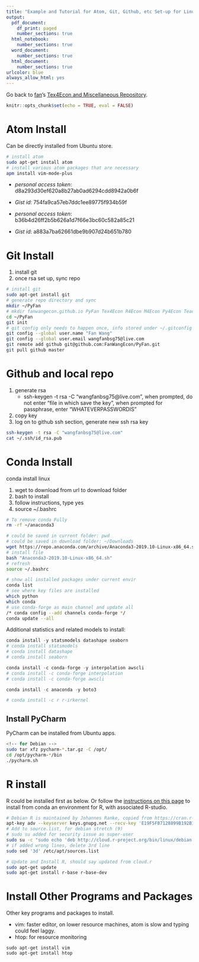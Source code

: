 ```yaml
---
title: "Example and Tutorial for Atom, Git, Github, etc Set-up for Linux"
output:
  pdf_document:
    df_print: paged
    number_sections: true
  html_notebook:
    number_sections: true
  word_document:
    number_sections: true
  html_document:
    number_sections: true
urlcolor: blue
always_allow_html: yes
---
```


Go back to [fan](http://fanwangecon.github.io/)'s [Tex4Econ and Miscellaneous Repository](http://fanwangecon.github.io/Tex4Econ/).

```r
knitr::opts_chunk$set(echo = TRUE, eval = FALSE)
```

# Atom Install

Can be directly installed from Ubuntu store.

```bash
# install atom
sudo apt-get install atom
# install various atom packages that are necessary
apm install vim-mode-plus
```

- *personal access token*: d8a293d30ef620a8b27ab0ad6294cdd8942a0b6f
- *Gist id*: 754fa9ca57eb7ddc1ee89775f934b59f

- *personal access token*: b36b4d26ff2b5b626a1d7f66e3bc60c582a85c21
- *Gist id*: a883a7ba62661dbe9b907d24b651b780

# Git Install

1. install git
2. once rsa set up, sync repo

```bash
# install git
sudo apt-get install git
# generate repo directory and sync
mkdir ~/PyFan
# mkdir fanwangecon.github.io PyFan Tex4Econ R4Econ M4Econ Py4Econ Teaching
cd ~/PyFan
git init
# git config only needs to happen once, info stored under ~/.gitconfig
git config --global user.name "Fan Wang"
git config --global user.email wangfanbsg75@live.com
git remote add github git@github.com:FanWangEcon/PyFan.git
git pull github master
```

# Github and local repo

1. generate rsa
    - ssh-keygen -t rsa -C "wangfanbsg75@live.com", when prompted, do not enter "file in which save the key", when prompted for passphrase, enter "WHATEVERPASSWORDIS"
2. copy key
3. log on to github ssh section, generate new ssh rsa key

```bash
ssh-keygen -t rsa -C "wangfanbsg75@live.com"
cat ~/.ssh/id_rsa.pub
```

# Conda Install

conda install linux

1. wget to download from url to download folder
2. bash to install
3. follow instructions, type yes
4. source ~/.bashrc

```bash
# To remove conda Fully
rm -rf ~/anaconda3

# could be saved in current folder: pwd
# could be saved in download folder: ~/Downloads
wget https://repo.anaconda.com/archive/Anaconda3-2019.10-Linux-x86_64.sh
# install file
bash "Anaconda3-2019.10-Linux-x86_64.sh"
# refresh
source ~/.bashrc

# show all installed packages under current envir
conda list
# see where key files are installed
which python
which conda
# use conda-forge as main channel and update all
/* conda config --add channels conda-forge */
conda update --all
```

Additional statistics and related models to install:

```r
conda install -y statsmodels datashape seaborn
# conda install statsmodels
# conda install datashape
# conda install seaborn

conda install -c conda-forge -y interpolation awscli
# conda install -c conda-forge interpolation
# conda install -c conda-forge awscli

conda install -c anaconda -y boto3

# conda install -c r r-irkernel
```


## Install PyCharm

PyCharm can be installed from Ubuntu apps.

```bash
<!-- for Debian -->
sudo tar xfz pycharm-*.tar.gz -C /opt/
cd /opt/pycharm-*/bin
./pycharm.sh
```

# R install

R could be installed first as below. Or follow the [instructions on this page](https://fanwangecon.github.io/Tex4Econ/nontex/install/windows/fn_installations.html) to install from conda an environment for R, with associated R-studio.

```bash
# Debian R is maintained by Johannes Ranke, copied from https://cran.r-project.org/bin/linux/debian/:
apt-key adv --keyserver keys.gnupg.net --recv-key 'E19F5F87128899B192B1A2C2AD5F960A256A04AF'
# Add to source.list, for debian stretch (9)
# sudo su added for security issue as super-user
sudo su -c "sudo echo 'deb http://cloud.r-project.org/bin/linux/debian stretch-cran35/' >> /etc/apt/sources.list"
# if added wrong lines, delete 3rd line
sudo sed '3d' /etc/apt/sources.list

# Update and Install R, should say updated from cloud.r
sudo apt-get update
sudo apt-get install r-base r-base-dev
```

# Install Other Programs and Packages

Other key programs and packages to install.

- vim: faster editor, on lower resource machines, atom is slow and typing could feel laggy.
- htop: for resource monitoring

```
sudo apt-get install vim
sudo apt-get install htop
```
